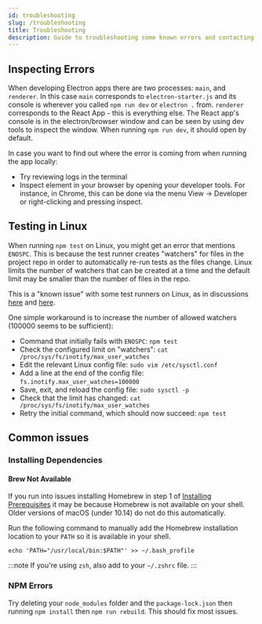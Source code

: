 ---
id: troubleshooting
slug: /troubleshooting
title: Troubleshooting
description: Guide to troubleshooting some known errors and contacting the CCV with questions
---

## Inspecting Errors

When developing Electron apps there are two processes: `main`, and `renderer`. In this case `main` corresponds to `electron-starter.js` and its console is wherever you called `npm run dev` or `electron .` from. `renderer` corresponds to the React App - this is everything else. The React app's console is in the electron/browser window and can be seen by using dev tools to inspect the window. When running `npm run dev`, it should open by default.

In case you want to find out where the error is coming from when running the app locally:

- Try reviewing logs in the terminal
- Inspect element in your browser by opening your developer tools. For instance, in Chrome, this can be done via the menu View -> Developer or right-clicking and pressing inspect.

## Testing in Linux

When running `npm test` on Linux, you might get an error that mentions `ENOSPC`. This is because the test runner creates "watchers" for files in the project repo in order to automatically re-run tests as the files change. Linux limits the number of watchers that can be created at a time and the default limit may be smaller than the number of files in the repo.

This is a "known issue" with some test runners on Linux, as in discussions [here](https://stackoverflow.com/questions/55763428/react-native-error-enospc-system-limit-for-number-of-file-watchers-reached) and [here](https://stackoverflow.com/questions/62206460/jest-watch-error-enospc-system-limit-for-number-of-file-watchers-reached).

One simple workaround is to increase the number of allowed watchers (100000 seems to be sufficient):

- Command that initially fails with `ENOSPC`: `npm test`
- Check the configured limit on "watchers": `cat /proc/sys/fs/inotify/max_user_watches`
- Edit the relevant Linux config file: `sudo vim /etc/sysctl.conf`
- Add a line at the end of the config file: `fs.inotify.max_user_watches=100000`
- Save, exit, and reload the config file: `sudo sysctl -p`
- Check that the limit has changed: `cat /proc/sys/fs/inotify/max_user_watches`
- Retry the initial command, which should now succeed: `npm test`

## Common issues

### Installing Dependencies

#### Brew Not Available

If you run into issues installing Homebrew in step 1 of [Installing Prerequisites](quick_start?os=mac#installing-prerequisites) it may be because Homebrew is not available on your shell. Older versions of macOS (under 10.14) do not do this automatically.

Run the following command to manually add the Homebrew installation location to your `PATH` so it is available in your shell.

```shell
echo 'PATH="/usr/local/bin:$PATH"' >> ~/.bash_profile
```

:::note
If you're using `zsh`, also add to your `~/.zshrc` file.
:::

### NPM Errors

Try deleting your `node_modules` folder and the `package-lock.json` then running `npm install` then `npm run rebuild`. This should fix most issues.
